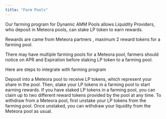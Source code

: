 ```yaml
---
title: "Farm Pools"
---
```


Our farming program for Dynamic AMM Pools allows Liquidity Providers, who deposit in Meteora pools, can stake LP token to earn rewards.

Rewards are came from Meteora partners , maximum 2 reward tokens for a farming pool. 

There may have multiple farming pools for a Meteora pool, farmers should notice on APR and Expiration before staking LP token to a farming pool. 

Here are steps to integrate with farming program

<CardGroup>
  <Card title="Stake" icon="steak" iconType="solid">
    Deposit into a Meteora pool to receive LP tokens, which represent your share in the pool. Then, stake your LP tokens in a farming pool to start earning rewards.
  </Card>
  <Card title="Claim" icon="gift" iconType="solid">
    If you have staked LP tokens in a farming pool, you can claim up to two different reward tokens provided by the pool at any time.
  </Card>
  <Card title="Unstake" icon="unlock" iconType="solid">
    To withdraw from a Meteora pool, first unstake your LP tokens from the farming pool. Once unstaked, you can withdraw your liquidity from the Meteora pool as usual.
  </Card>
</CardGroup>